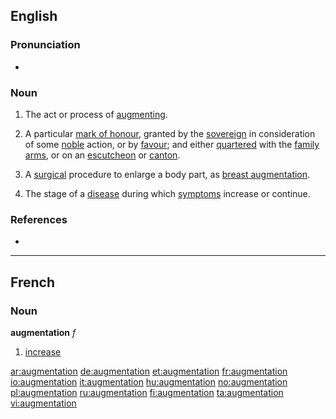 ==English==

===Pronunciation===
* {{rhymes|eɪʃǝn}}

===Noun===
{{en-noun}}

# The act or process of [[augment]]ing.
# {{heraldry}} A particular [[mark of honour]], granted by the [[sovereign]] in consideration of some [[noble]] action, or by [[favour]]; and either [[quarter]]ed with the [[family arms]], or on an [[escutcheon]] or [[canton]].
# {{medicine}} A [[surgical]] procedure to enlarge a body part, as [[breast augmentation]].
# {{medicine}} The stage of a [[disease]] during which [[symptom]]s increase or continue.

===References===
* {{R:Heraldry 1862}}

----

==French==

===Noun===
'''augmentation''' ''f''

# [[increase]]

[[ar:augmentation]]
[[de:augmentation]]
[[et:augmentation]]
[[fr:augmentation]]
[[io:augmentation]]
[[it:augmentation]]
[[hu:augmentation]]
[[no:augmentation]]
[[pl:augmentation]]
[[ru:augmentation]]
[[fi:augmentation]]
[[ta:augmentation]]
[[vi:augmentation]]